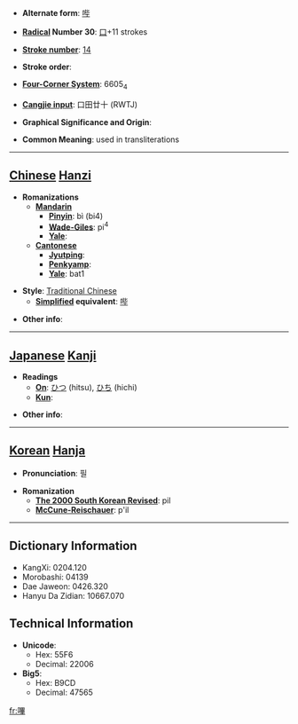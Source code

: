 * '''Alternate form''': [[哔]]

* '''[[Wiktionary:Chinese radical index| Radical]] Number 30''': [[Wiktionary:Chinese radical index 口|口]]+11 strokes

* '''[[Wiktionary:Chinese total strokes index|Stroke number]]''': [[Wiktionary:Chinese total strokes index 14|14]]

* '''Stroke order''': 

* '''[[Wiktionary:Chinese four corner index|Four-Corner System]]''': 6605<sub>4</sub>

* '''[[Wiktionary:Chinese Cangjie index|Cangjie input]]''': 口田廿十 (RWTJ)

* '''Graphical Significance and Origin''': 

* '''Common Meaning''': used in transliterations

----

== [[Chinese]] [[Hanzi]] ==

* '''Romanizations'''
** '''[[Mandarin]]'''
*** '''[[Pinyin]]''': bì (bi4)
*** '''[[Wade-Giles]]''': pi<sup>4</sup>
*** '''[[Yale]]''': 
** '''[[Cantonese]]'''
*** '''[[Jyutping]]''':
*** '''[[Penkyamp]]''': 
*** '''[[Yale]]''': bat1

* '''Style''': [[Traditional Chinese]] 
** '''[[Simplified Chinese|Simplified]] equivalent''': [[哔]]

* '''Other info''': 

----

== [[Japanese]] [[Kanji]] ==

* '''Readings'''
** '''[[On]]''': [[ひつ]] (hitsu), [[ひち]] (hichi)
** '''[[Kun]]''': 

* '''Other info''':  

----

== [[Korean]] [[Hanja]] ==

* '''Pronunciation''': 필

* '''Romanization'''
** '''[[The 2000 South Korean Revised Romanization|The 2000 South Korean Revised]]''': pil
** '''[[McCune-Reischauer]]''': p'il

----

== Dictionary Information ==

* KangXi: 0204.120
* Morobashi: 04139
* Dae Jaweon: 0426.320
* Hanyu Da Zidian: 10667.070

== Technical Information ==

* '''Unicode''':
** Hex: 55F6
** Decimal: 22006
* '''Big5''':
** Hex: B9CD
** Decimal: 47565

[[fr:嗶]]